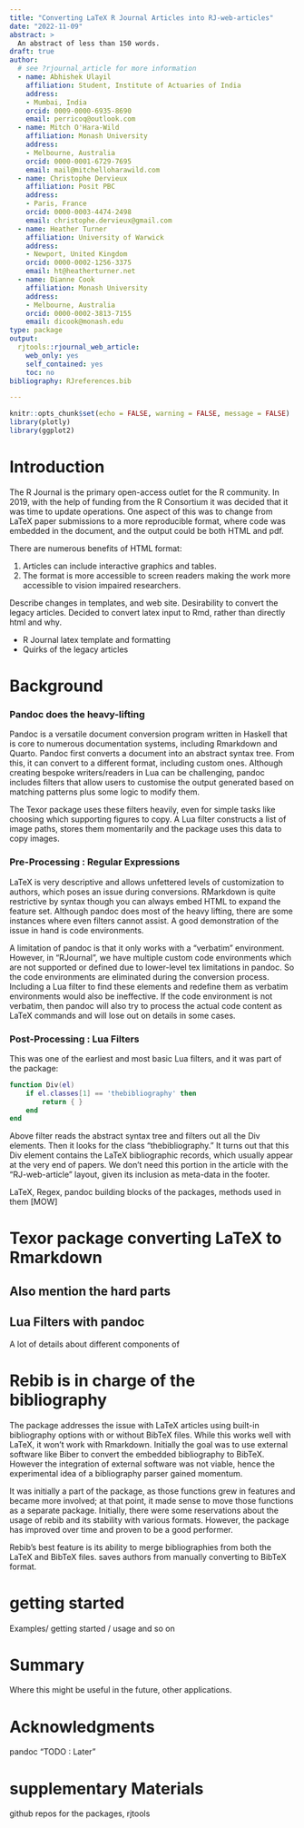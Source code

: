 ```yaml
---
title: "Converting LaTeX R Journal Articles into RJ-web-articles"
date: "2022-11-09"
abstract: >
  An abstract of less than 150 words.
draft: true
author:  
  # see ?rjournal_article for more information
  - name: Abhishek Ulayil
    affiliation: Student, Institute of Actuaries of India
    address:
    - Mumbai, India
    orcid: 0009-0000-6935-8690
    email: perricoq@outlook.com
  - name: Mitch O'Hara-Wild
    affiliation: Monash University
    address:
    - Melbourne, Australia
    orcid: 0000-0001-6729-7695
    email: mail@mitchelloharawild.com
  - name: Christophe Dervieux
    affiliation: Posit PBC
    address:
    - Paris, France
    orcid: 0000-0003-4474-2498
    email: christophe.dervieux@gmail.com
  - name: Heather Turner
    affiliation: University of Warwick
    address:
    - Newport, United Kingdom
    orcid: 0000-0002-1256-3375
    email: ht@heatherturner.net
  - name: Dianne Cook
    affiliation: Monash University
    address:
    - Melbourne, Australia
    orcid: 0000-0002-3813-7155
    email: dicook@monash.edu
type: package
output: 
  rjtools::rjournal_web_article:
    web_only: yes
    self_contained: yes
    toc: no
bibliography: RJreferences.bib

---
```


```r
knitr::opts_chunk$set(echo = FALSE, warning = FALSE, message = FALSE)
library(plotly)
library(ggplot2)
```

# Introduction

The R Journal is the primary open-access outlet for the R community. In 2019, with the help of funding from the R Consortium it was decided that it was time to update operations. One aspect of this was to change from LaTeX paper submissions to a more reproducible format, where code was embedded in the document, and the output could be both HTML and pdf. 

There are numerous benefits of HTML format: 

1. Articles can include interactive graphics and tables.
2. The format is more accessible to screen readers making the work more accessible to vision impaired researchers.

<!-- traditional HTML is the most universally accessible format - Australian Human Rights Commission https://humanrights.gov.au/our-work/disability-rights/world-wide-web-access-disability-discrimination-act-advisory-notes-ver and https://printdisability.org -->

Describe changes in templates, and web site. Desirability to convert the legacy articles. Decided to convert latex input to Rmd, rather than directly html and why.

- R Journal latex template and formatting
- Quirks of the legacy articles

# Background


### Pandoc does the heavy-lifting

Pandoc is a versatile document conversion program written in Haskell that is core
to numerous documentation systems, including Rmarkdown and Quarto. Pandoc first 
converts a document into an abstract syntax tree. From this, it can convert to a
different format, including custom ones. Although creating bespoke writers/readers
in Lua can be challenging, pandoc includes filters that allow users to customise 
the output generated based on matching patterns plus some logic to modify them. 

The Texor package uses these filters heavily, even for simple tasks like choosing
which supporting figures to copy. A Lua filter constructs a list of image paths, 
stores them momentarily and the package uses this data to copy images.


### Pre-Processing : Regular Expressions 

LaTeX is very descriptive and allows unfettered levels of customization to authors,
which poses an issue during conversions. RMarkdown is quite restrictive by 
syntax though you can always embed HTML to expand the feature set. Although 
pandoc does most of the heavy lifting, there are some instances where even 
filters cannot assist. A good demonstration of the issue in hand is code 
environments.

A limitation of pandoc is that it only works with a "verbatim" environment. 
However, in "RJournal",  we have multiple custom code environments which are not
supported or defined due to lower-level tex limitations in pandoc. So the code 
environments are eliminated during the conversion process. Including a Lua filter
to find these elements and redefine them as verbatim environments would also be 
ineffective. If the code environment is not verbatim, then pandoc will also try 
to process the actual code content as LaTeX commands and will lose out on 
details in some cases. 	

### Post-Processing : Lua Filters

This was one of the earliest and most basic Lua filters, and it was part of the 
\CRANpkg{texor} package:

```Lua
function Div(el)
    if el.classes[1] == 'thebibliography' then
        return { }
    end
end
```

Above filter reads the abstract syntax tree and filters out all the Div elements.
Then it looks for the class "thebibliography." It turns out that this Div element 
contains the LaTeX bibliographic records, which usually appear at the very end 
of papers. We don't need this portion in the article with the "RJ-web-article" 
layout,  given its inclusion as meta-data in the footer.


LaTeX, Regex, pandoc
building blocks of the packages, methods used in them [MOW]

# Texor package converting LaTeX to Rmarkdown

## Also mention the hard parts
## Lua Filters with pandoc
A lot of details about different components of \CRANpkg{texor}

# Rebib is in charge of the bibliography

The \CRANpkg{rebib} package addresses the issue with LaTeX articles using 
built-in bibliography options with or without BibTeX files. While this works 
well with LaTeX, it won't work with Rmarkdown. Initially the goal was to use 
external software like Biber to convert the embedded bibliography to BibTeX. 
However the integration of external software was not viable, hence the 
experimental idea of a bibliography parser gained momentum. 

It was initially a part of the \CRANpkg{texor} package, as those functions grew 
in features and became more involved; at that point, it made sense to move those
functions as a separate package. Initially, there were some reservations about 
the usage of rebib and its stability with various formats. However,
the package has improved over time and proven to be a good performer.

Rebib's best feature is its ability to merge bibliographies from both the 
LaTeX and BibTeX files. \CRANpkg{rebib} saves authors from manually 
converting to BibTeX format.




# getting started 
 
 Examples/ getting started / usage and so on
 
# Summary

Where this might be useful in the future, other applications.

# Acknowledgments
pandoc
 "TODO : Later"
 
# supplementary Materials
 github repos for the packages, rjtools



